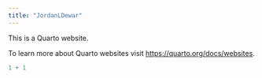 ```yaml
---
title: "JordanLDewar"
---
```


This is a Quarto website.

To learn more about Quarto websites visit <https://quarto.org/docs/websites>.

```r
1 + 1
```
